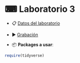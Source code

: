 # &#9000; Laboratorio 3 {-}

* &#128203; <a href="data/mcdonalds.csv" target="_blank">Datos del laboratorio</a>
* &#9654; <a href="https://www.google.cl" target="_blank">Grabación</a>

* &#128230; **Packages a usar**:

```r
require(tidyverse)
```


